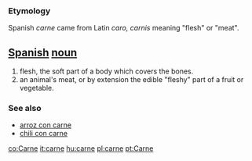 === Etymology ===
Spanish ''carne'' came from Latin ''caro, carnis'' meaning "flesh" or "meat".

== [[Spanish]] [[noun]] ==
#flesh, the soft part of a body which covers the bones.
#an animal's meat, or by extension the edible "fleshy" part of a fruit or vegetable.

=== See also ===
*[[arroz con carne]]
*[[chili con carne]]

[[co:Carne]]
[[it:carne]]
[[hu:carne]]
[[pl:carne]]
[[pt:Carne]]